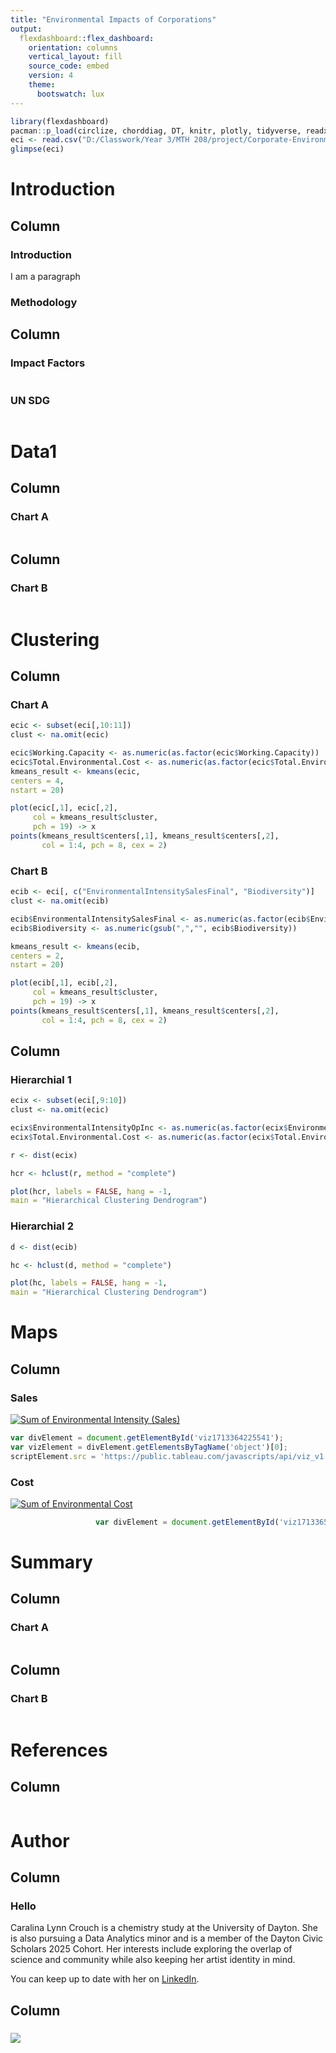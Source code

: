 ---
title: "Environmental Impacts of Corporations"
output: 
  flexdashboard::flex_dashboard:
    orientation: columns
    vertical_layout: fill
    source_code: embed
    version: 4
    theme:
      bootswatch: lux
---

<style>
.chart-title { /* chart_title */
  font-size: 16px;
  }
body{ /* Normal */ 
      font-size: 14px;
  }
</style>

```{r setup, include=FALSE}
library(flexdashboard)
pacman::p_load(circlize, chorddiag, DT, knitr, plotly, tidyverse, readxl, cluster, factoextra)
eci <- read.csv("D:/Classwork/Year 3/MTH 208/project/Corporate-Environmental-Impact-Data-2020cleaned.csv")
glimpse(eci)  
```

Introduction 
===

Column {.tabset data-width=500}
-----------------------------------------------------------------------

### Introduction

I am a paragraph

### Methodology

Column {.tabset data-width=500}
-----------------------------------------------------------------------

### Impact Factors

```{r}

```

### UN SDG

```{r}

```

Data1 
===

Column {data-width=500}
-----------------------------------------------------------------------

### Chart A

```{r}

```

Column {data-width=500}
-----------------------------------------------------------------------

### Chart B

```{r}

```

Clustering 
===

Column {.tabset data-width=500}
-----------------------------------------------------------------------

### Chart A

```{r}
ecic <- subset(eci[,10:11])
clust <- na.omit(ecic)

ecic$Working.Capacity <- as.numeric(as.factor(ecic$Working.Capacity))
ecic$Total.Environmental.Cost <- as.numeric(as.factor(ecic$Total.Environmental.Cost))
kmeans_result <- kmeans(ecic,
centers = 4,
nstart = 20)

plot(ecic[,1], ecic[,2],
     col = kmeans_result$cluster,
     pch = 19) -> x
points(kmeans_result$centers[,1], kmeans_result$centers[,2],
       col = 1:4, pch = 8, cex = 2)


```


### Chart B

```{r}
ecib <- eci[, c("EnvironmentalIntensitySalesFinal", "Biodiversity")]
clust <- na.omit(ecib)

ecib$EnvironmentalIntensitySalesFinal <- as.numeric(as.factor(ecib$EnvironmentalIntensitySalesFinal))
ecib$Biodiversity <- as.numeric(gsub(",","", ecib$Biodiversity))

kmeans_result <- kmeans(ecib,
centers = 2,
nstart = 20)

plot(ecib[,1], ecib[,2],
     col = kmeans_result$cluster,
     pch = 19) -> x
points(kmeans_result$centers[,1], kmeans_result$centers[,2],
       col = 1:4, pch = 8, cex = 2)

```

Column {.tabset data-width=500}
-----------------------------------------------------------------------

### Hierarchial 1

```{r}
ecix <- subset(eci[,9:10])
clust <- na.omit(ecic)

ecix$EnvironmentalIntensityOpInc <- as.numeric(as.factor(ecix$EnvironmentalIntensityOpInc))
ecix$Total.Environmental.Cost <- as.numeric(as.factor(ecix$Total.Environmental.Cost))

r <- dist(ecix)

hcr <- hclust(r, method = "complete")

plot(hcr, labels = FALSE, hang = -1,
main = "Hierarchical Clustering Dendrogram")

```

### Hierarchial 2

```{r}
d <- dist(ecib)

hc <- hclust(d, method = "complete")

plot(hc, labels = FALSE, hang = -1,
main = "Hierarchical Clustering Dendrogram")
```


Maps 
===

Column {.tabset data-width=1000}
-----------------------------------------------------------------------

### Sales

<div class='tableauPlaceholder' id='viz1713364225541' style='position: relative'>
<noscript><a href='#'><img alt='Sum of Environmental Intensity (Sales)  ' src='https:&#47;&#47;public.tableau.com&#47;static&#47;images&#47;SH&#47;SHYBQ85TG&#47;1_rss.png' style='border: none' /></a></noscript><object class='tableauViz'  style='display:none;'><param name='host_url' value='https%3A%2F%2Fpublic.tableau.com%2F' /> <param name='embed_code_version' value='3' /> <param name='path' value='shared&#47;SHYBQ85TG' /> <param name='toolbar' value='yes' /><param name='static_image' value='https:&#47;&#47;public.tableau.com&#47;static&#47;images&#47;SH&#47;SHYBQ85TG&#47;1.png' /> <param name='animate_transition' value='yes' /><param name='display_static_image' value='yes' /><param name='display_spinner' value='yes' /><param name='display_overlay' value='yes' /><param name='display_count' value='yes' /><param name='language' value='en-US' /><param name='filter' value='publish=yes' /></object>
</div>                

```{js, embedcode, echo = FALSE}
var divElement = document.getElementById('viz1713364225541');                    
var vizElement = divElement.getElementsByTagName('object')[0];                    vizElement.style.width='100%';vizElement.style.height=(divElement.offsetWidth*0.75)+'px';                    var scriptElement = document.createElement('script');                    
scriptElement.src = 'https://public.tableau.com/javascripts/api/viz_v1.js';                    vizElement.parentNode.insertBefore(scriptElement, vizElement);                
```

### Cost

<div class='tableauPlaceholder' id='viz1713365365240' style='position: relative'><noscript><a href='#'><img alt='Sum of Environmental Cost ' src='https:&#47;&#47;public.tableau.com&#47;static&#47;images&#47;ma&#47;mapping_17133640716610&#47;EnvCost&#47;1_rss.png' style='border: none' /></a></noscript><object class='tableauViz'  style='display:none;'><param name='host_url' value='https%3A%2F%2Fpublic.tableau.com%2F' /> <param name='embed_code_version' value='3' /> <param name='site_root' value='' /><param name='name' value='mapping_17133640716610&#47;EnvCost' /><param name='tabs' value='no' /><param name='toolbar' value='yes' /><param name='static_image' value='https:&#47;&#47;public.tableau.com&#47;static&#47;images&#47;ma&#47;mapping_17133640716610&#47;EnvCost&#47;1.png' /> <param name='animate_transition' value='yes' /><param name='display_static_image' value='yes' /><param name='display_spinner' value='yes' /><param name='display_overlay' value='yes' /><param name='display_count' value='yes' /><param name='language' value='en-US' /></object></div> 

```{js, map2, embedcode, echo = FALSE}
                   var divElement = document.getElementById('viz1713365365240');                    var vizElement = divElement.getElementsByTagName('object')[0];                    vizElement.style.width='100%';vizElement.style.height=(divElement.offsetWidth*0.75)+'px';                    var scriptElement = document.createElement('script');                    scriptElement.src = 'https://public.tableau.com/javascripts/api/viz_v1.js';                    vizElement.parentNode.insertBefore(scriptElement, vizElement);               
```




Summary 
===

Column {data-width=500}
-----------------------------------------------------------------------

### Chart A

```{r}

```

Column {data-width=500}
-----------------------------------------------------------------------

### Chart B

```{r}

```

References
===

Column {data-width=500}
---

```{r}

```


Author 
===

Column {data-width=500}
-----------------------------------------------------------------------

### Hello

Caralina Lynn Crouch is a chemistry study at the University of Dayton. She is 
also pursuing a Data Analytics minor and is a member of the Dayton Civic Scholars 
2025 Cohort. Her interests include exploring the overlap of science and community
while also keeping her artist identity in mind. 

You can keep up to date with her on [LinkedIn](https://www.linkedin.com/in/caralina-lynn-crouch-8015a8249/).

Column {data-width=500}
-----------------------------------------------------------------------

### 

![](D:/Classwork/Year 3/MTH 209/Final Project/small.jpg) 

